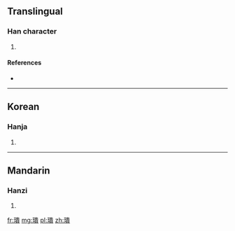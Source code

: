 ==Translingual==

===Han character===
{{Han char|rn=96|rad=玉|as=12|sn=16|four=|canj=一土中一金 (MGLMC)}}

# {{defn|Han|sort=玉12}}

====References====
* {{Han ref|kx=0742.080|dkj=21244|dj=1151.210|hdz=21137.130|uh=749D|ud=29853}}

----

==Korean==

===Hanja===
{{ko-hanja|hangeul=괴|eumhun=|rv=goe|mr=koe|y=koy}}

# {{defn|Korean|sort=玉12}}

----

==Mandarin==

===Hanzi===
{{cmn-hanzi|pin=[[guī]] ([[gui1]])|wg=kuei<sup>1</sup>}}

# {{defn|Mandarin|sort=玉12}}

[[fr:璝]]
[[mg:璝]]
[[pl:璝]]
[[zh:璝]]
